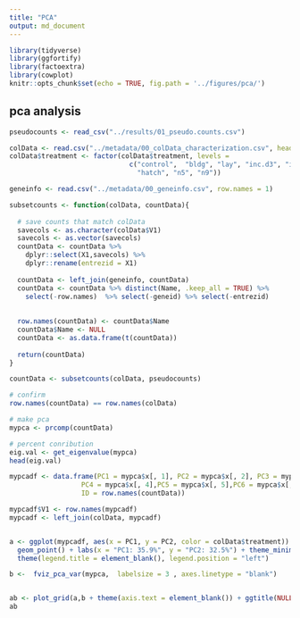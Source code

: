 ```yaml
---
title: "PCA"
output: md_document
---
```


```r
library(tidyverse)
library(ggfortify)
library(factoextra)
library(cowplot)
knitr::opts_chunk$set(echo = TRUE, fig.path = '../figures/pca/')


```

## pca analysis

```r
pseudocounts <- read_csv("../results/01_pseudo.counts.csv")

colData <- read.csv("../metadata/00_colData_characterization.csv", header = T, row.names = 1)
colData$treatment <- factor(colData$treatment, levels = 
                              c("control",  "bldg", "lay", "inc.d3", "inc.d9", "inc.d17", 
                                "hatch", "n5", "n9"))

geneinfo <- read.csv("../metadata/00_geneinfo.csv", row.names = 1)

subsetcounts <- function(colData, countData){
  
  # save counts that match colData
  savecols <- as.character(colData$V1) 
  savecols <- as.vector(savecols) 
  countData <- countData %>% 
    dplyr::select(X1,savecols) %>% 
    dplyr::rename(entrezid = X1)  
  
  countData <- left_join(geneinfo, countData)
  countData <- countData %>% distinct(Name, .keep_all = TRUE) %>%
    select(-row.names)  %>% select(-geneid) %>% select(-entrezid) 
  
  
  row.names(countData) <- countData$Name
  countData$Name <- NULL
  countData <- as.data.frame(t(countData))
  
  return(countData)
}

countData <- subsetcounts(colData, pseudocounts)

# confirm
row.names(countData) == row.names(colData)

# make pca
mypca <- prcomp(countData)

# percent conribution
eig.val <- get_eigenvalue(mypca)
head(eig.val)

mypcadf <- data.frame(PC1 = mypca$x[, 1], PC2 = mypca$x[, 2], PC3 = mypca$x[, 3], 
                  PC4 = mypca$x[, 4],PC5 = mypca$x[, 5],PC6 = mypca$x[, 6],
                  ID = row.names(countData))

mypcadf$V1 <- row.names(mypcadf)
mypcadf <- left_join(colData, mypcadf)


a <- ggplot(mypcadf, aes(x = PC1, y = PC2, color = colData$treatment)) +
  geom_point() + labs(x = "PC1: 35.9%", y = "PC2: 32.5%") + theme_minimal(base_size = 8)  +
  theme(legend.title = element_blank(), legend.position = "left")

b <-  fviz_pca_var(mypca,  labelsize = 3 , axes.linetype = "blank")


ab <- plot_grid(a,b + theme(axis.text = element_blank()) + ggtitle(NULL), rel_widths = c(0.6,0.4))
ab

```
